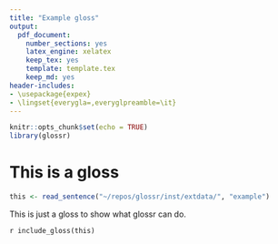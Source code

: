 ```yaml
---
title: "Example gloss"
output:
  pdf_document:
    number_sections: yes
    latex_engine: xelatex
    keep_tex: yes
    template: template.tex
    keep_md: yes
header-includes:
- \usepackage{expex}
- \lingset{everygla=,everyglpreamble=\it}
---
```


```r
knitr::opts_chunk$set(echo = TRUE)
library(glossr)
```

# This is a gloss

```r
this <- read_sentence("~/repos/glossr/inst/extdata/", "example")
```

This is just a gloss to show what glossr can do.

`r include_gloss(this)`
